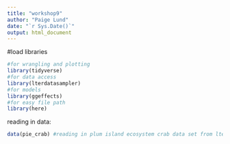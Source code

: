 ```yaml
---
title: "workshop9"
author: "Paige Lund"
date: "`r Sys.Date()`"
output: html_document
---
```


#load libraries 

```r
#for wrangling and plotting 
library(tidyverse)
#for data access
library(lterdatasampler)
#for models
library(ggeffects)
#for easy file path
library(here)
```


reading in data:
```r
data(pie_crab) #reading in plum island ecosystem crab data set from lterdatasampler package
```








